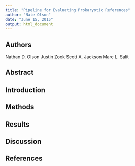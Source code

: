 ```yaml
---
title: "Pipeline for Evaluating Prokaryotic References"
author: "Nate Olson"
date: "June 15, 2015"
output: html_document
---
```


## Authors
Nathan D. Olson
Justin Zook
Scott A. Jackson
Marc L. Salit

## Abstract

## Introduction

## Methods

## Results

## Discussion

## References


